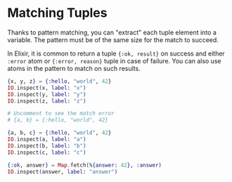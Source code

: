 
# Matching Tuples

Thanks to pattern matching, you can "extract" each tuple element into a variable.
The pattern must be of the same size for the match to succeed.

In Elixir, it is common to return a tuple `{:ok, result}` on success and either `:error` atom
or `{:error, reason}` tuple in case of failure.
You can also use atoms in the pattern to match on such results.

<EditorCode>

```elixir
{x, y, z} = {:hello, "world", 42}
IO.inspect(x, label: "x")
IO.inspect(y, label: "y")
IO.inspect(z, label: "z")

# Uncomment to see the match error
# {a, b} = {:hello, "world", 42}

{a, b, c} = {:hello, "world", 42}
IO.inspect(a, label: "a")
IO.inspect(b, label: "b")
IO.inspect(c, label: "c")

{:ok, answer} = Map.fetch(%{answer: 42}, :answer)
IO.inspect(answer, label: "answer")
```

</EditorCode>

